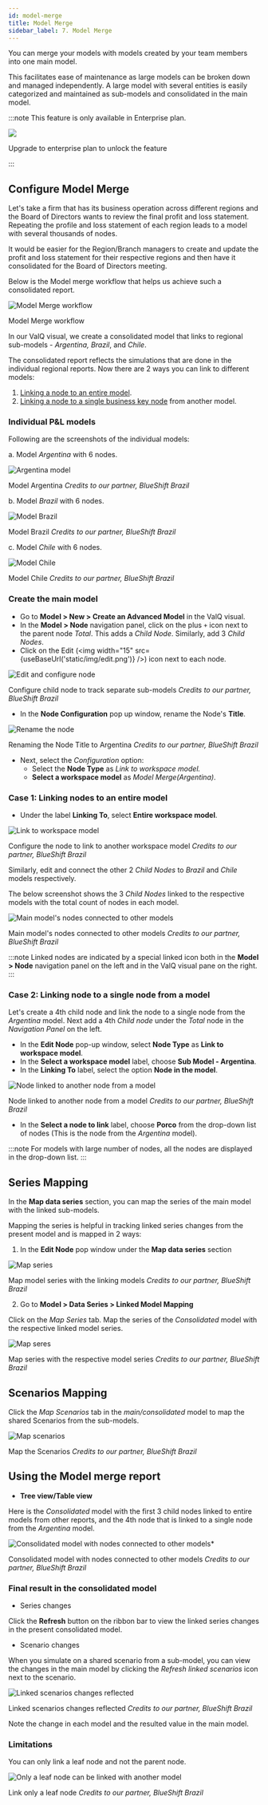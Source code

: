 ```yaml
---
id: model-merge
title: Model Merge
sidebar_label: 7. Model Merge
---
```



You can merge your models with models created by your team members into one main model.

This facilitates ease of maintenance as large models can be broken down and managed independently. A large model with several entities is easily categorized and maintained as sub-models and consolidated in the main model.

:::note
This feature is only available in Enterprise plan.
<div class="center">
    <Zoom>
        <img src={useBaseUrl("doc-images/storage/modelmerge-upgrade.png")} />
    </Zoom>
    <p>Upgrade to enterprise plan to unlock the feature</p>
</div>
:::

## Configure Model Merge

Let's take a firm that has its business operation across different regions and the Board of Directors wants to review the final profit and loss statement.
Repeating the profile and loss statement of each region leads to a model with several thousands of nodes.

It would be easier for the Region/Branch managers to create and update the profit and loss statement for their respective regions and then have it consolidated for the Board of Directors meeting.

Below is the Model merge workflow that helps us achieve such a consolidated report.
 <div >
  <Zoom>
    <img alt="Model Merge workflow" src={useBaseUrl("/doc-images/storage/features/model-merge-workflow.png")} />
  </Zoom>
  <div class="center"><p>Model Merge workflow</p></div>
 </div>

In our ValQ visual, we create a consolidated model that links to regional sub-models - *Argentina, Brazil*, and *Chile*.

The consolidated report reflects the simulations that are done in the individual regional reports.
Now there are 2 ways you can link to different models:

1. [Linking a node to an entire model](#case-1-linking-nodes-to-an-entire-model).
2. [Linking a node to a single business key node](#case-2-linking-node-to-a-single-node-from-a-model) from another model.

### Individual P&L models

Following are the screenshots of the individual models:

a. Model *Argentina* with 6 nodes.
 <div class="center">
  <Zoom>
    <img alt="Argentina model" src={useBaseUrl("/doc-images/storage/features/argentina.png")} />
  </Zoom>
  <p id="caption-left">Model Argentina <i id="credit">Credits to our partner, BlueShift Brazil</i></p>
 </div>

b. Model *Brazil* with 6 nodes.

 <div class="center">
  <Zoom>
    <img alt="Model Brazil" src={useBaseUrl("/doc-images/storage/features/brazil.png")} />
  </Zoom>
  <p id="caption-left">Model Brazil <i id="credit">Credits to our partner, BlueShift Brazil</i></p>
 </div>

c. Model *Chile* with 6 nodes.

 <div class="center">
  <Zoom>
    <img alt="Model Chile" src={useBaseUrl("/doc-images/storage/features/chile.png")} />
  </Zoom>
  <p id="caption-left">Model Chile <i id="credit">Credits to our partner, BlueShift Brazil</i></p>
 </div>

### Create the main model

- Go to **Model > New > Create an Advanced Model** in the ValQ visual.
- In the **Model > Node** navigation panel, click on the plus `+` icon next to the parent node *Total*. This adds a *Child Node*. Similarly, add 3 *Child Nodes*.
- Click on the Edit (<img width="15" src={useBaseUrl('static/img/edit.png')} />) icon next to each node.

 <div class="center">
  <Zoom>
    <img alt="Edit and configure node" src={useBaseUrl("/doc-images/storage/features/edit-configure-node.png")} />
  </Zoom>
  <p id="caption-left">Configure child node to track separate sub-models <i id="credit">Credits to our partner, BlueShift Brazil</i></p>
 </div>

 - In the **Node Configuration** pop up window, rename the Node's **Title**.

 <div class="center">
  <Zoom>
    <img alt="Rename the node" src={useBaseUrl("/doc-images/storage/features/rename-node-argentina.png")} />
  </Zoom>
  <p id="caption-left">Renaming the Node Title to Argentina <i id="credit">Credits to our partner, BlueShift Brazil</i></p>   
 </div>

- Next, select the *Configuration* option:
  - Select the **Node Type** as *Link to workspace model.*
  - **Select a workspace model** as *Model Merge(Argentina)*.

### Case 1: Linking nodes to an entire model

- Under the label **Linking To**, select **Entire workspace model**.

 <div class="center">
  <Zoom>
    <img alt="Link to workspace model" src={useBaseUrl("/doc-images/storage/features/link-node-to-argentina-model.png")} />
  </Zoom>
  <p id="caption-left">Configure the node to link to another workspace model <i id="credit">Credits to our partner, BlueShift Brazil</i></p>
 </div>

Similarly, edit and connect the other 2 *Child Nodes* to *Brazil* and *Chile* models respectively.

The below screenshot shows the 3 *Child Nodes* linked to the respective models with the total count of nodes in each model.

 <div class="center">
  <Zoom>
    <img alt="Main model's nodes connected to other models" src={useBaseUrl("/doc-images/storage/features/consolidated-child-nodes-linked.png")} />
  </Zoom>
  <p id="caption-left">Main model's nodes connected to other models <i id="credit">Credits to our partner, BlueShift Brazil</i></p>
 </div>

:::note
Linked nodes are indicated by a special linked icon both in the **Model > Node** navigation panel on the left and in the ValQ visual pane on the right.
:::

### Case 2: Linking node to a single node from a model

Let's create a 4th child node and link the node to a single node from the *Argentina* model.
Next add a 4th *Child node* under the *Total* node in the *Navigation Panel* on the left.

- In the **Edit Node** pop-up window, select **Node Type** as **Link to workspace model**.
- In the **Select a workspace model** label, choose **Sub Model - Argentina**.
- In the **Linking To** label, select the option **Node in the model**.

 <div class="center">
  <Zoom>
    <img alt="Node linked to another node from a model" src={useBaseUrl("/doc-images/storage/features/link-to-a-node.png")} />
  </Zoom>
  <p id="caption-left">Node linked to another node from a model <i id="credit">Credits to our partner, BlueShift Brazil</i></p>
 </div>

- In the **Select a node to link** label, choose **Porco** from the drop-down list of nodes (This is the node from the *Argentina* model).

:::note
For models with large number of nodes, all the nodes are displayed in the drop-down list.
:::

## Series Mapping

In the **Map data series** section, you can map the series of the main model with the linked sub-models. 

Mapping the series is helpful in tracking linked series changes from the present model and is mapped in 2 ways: 

1. In the **Edit Node** pop window under the **Map data series** section

 <div class="center">
  <Zoom>
    <img alt="Map series" src={useBaseUrl("/doc-images/storage/features/map-series-edit-node.png")} />
  </Zoom>
  <p id="caption-left">Map model series with the linking models <i id="credit">Credits to our partner, BlueShift Brazil</i></p>
 </div>

2. Go to **Model > Data Series > Linked Model Mapping**

Click on the *Map Series* tab. Map the series of the *Consolidated* model with the respective linked model series.

 <div class="center">
  <Zoom>
    <img alt="Map seres" src={useBaseUrl("/doc-images/storage/features/map-series.png")} />
  </Zoom>
  <p id="caption-left">Map series with the respective model series <i id="credit">Credits to our partner, BlueShift Brazil</i></p>
 </div>

## Scenarios Mapping

Click the *Map Scenarios* tab in the *main/consolidated* model to map the shared Scenarios from the sub-models.

 <div class="center">
  <Zoom>
    <img alt="Map scenarios" src={useBaseUrl("/doc-images/storage/features/model-merge-mapping_scenarios.png")} />
  </Zoom>
  <p id="caption-left">Map the Scenarios <i id="credit">Credits to our partner, BlueShift Brazil</i></p>
 </div>

## Using the Model merge report

- **Tree view/Table view**

Here is the *Consolidated* model with the first 3 child nodes linked to entire models from other reports, and the 4th node that is linked to a single node from the *Argentina* model.
 <div class="center">
  <Zoom>
    <img alt="Consolidated model with nodes connected to other models*" src={useBaseUrl("/doc-images/storage/features/consolidated-nodes.png")} />
  </Zoom>
  <p id="caption-left">Consolidated model with nodes connected to other models <i id="credit">Credits to our partner, BlueShift Brazil</i></p>
 </div>

### Final result in the consolidated model

- Series changes

Click the **Refresh** button on the ribbon bar to view the linked series changes in the present consolidated model.

- Scenario changes

When you simulate on a shared scenario from a sub-model, you can view the changes in the main model by clicking the *Refresh linked scenarios* icon next to the scenario.

 <div class="center">
  <Zoom>
    <img alt="Linked scenarios changes reflected" src={useBaseUrl("/doc-images/storage/features/scenario-mapping-refreshed.png")} />
  </Zoom>
  <p id="caption-left">Linked scenarios changes reflected <i id="credit">Credits to our partner, BlueShift Brazil</i></p>
 </div>

Note the change in each model and the resulted value in the main model.

### Limitations

You can only link a leaf node and not the parent node.

 <div class="center">
  <Zoom>
    <img alt="Only a leaf node can be linked with another model" src={useBaseUrl("/doc-images/storage/features/link-only-leaf-node.png")} />
  </Zoom>
  <p id="caption-left">Link only a leaf node <i id="credit">Credits to our partner, BlueShift Brazil</i></p>
 </div>
